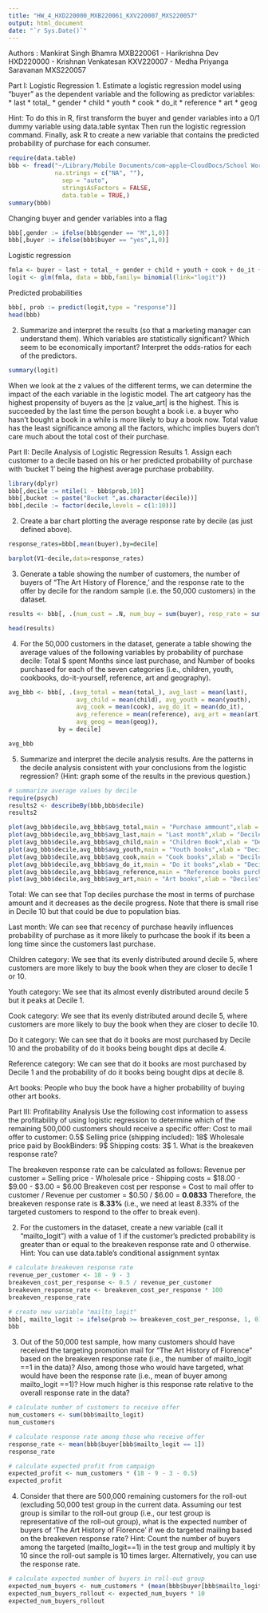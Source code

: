 ```yaml
---
title: "HW_4_HXD220000_MXB220061_KXV220007_MXS220057"
output: html_document
date: "`r Sys.Date()`"
---
```


Authors : Mankirat Singh Bhamra MXB220061 - Harikrishna Dev HXD220000 - Krishnan Venkatesan KXV220007 - Medha Priyanga Saravanan MXS220057

Part I: Logistic Regression
1. Estimate a logistic regression model using "buyer" as the dependent variable and the following as predictor variables:
* last
* total_ 
* gender 
* child 
* youth 
* cook 
* do_it 
* reference 
* art
* geog

Hint: To do this in R, first transform the buyer and gender variables into a 0/1 dummy variable using data.table syntax
Then run the logistic regression command.
Finally, ask R to create a new variable that contains the predicted probability of purchase for each consumer.

```r
require(data.table)
bbb <- fread("~/Library/Mobile Documents/com~apple~CloudDocs/School Work/Sem 2/BUAN 6337/BUAN_6337_Predictive_Analysis/HW/HW-4/BBB.csv", 
             na.strings = c("NA", ""), 
               sep = "auto",
               stringsAsFactors = FALSE,
               data.table = TRUE,)
summary(bbb)

```

Changing buyer and gender variables into a flag

```r

bbb[,gender := ifelse(bbb$gender == "M",1,0)]
bbb[,buyer := ifelse(bbb$buyer == "yes",1,0)]

```

Logistic regression

```r
fmla <- buyer ~ last + total_ + gender + child + youth + cook + do_it + reference + art + geog
logit <- glm(fmla, data = bbb,family= binomial(link="logit"))

```
Predicted probabilities 

```r
bbb[, prob := predict(logit,type = "response")]
head(bbb)
```

2. Summarize and interpret the results (so that a marketing manager can understand them). Which variables are statistically significant? Which seem to be economically important? Interpret the odds-ratios for each of the predictors.

```r

summary(logit)

```

When we look at the z values of the different terms, we can determine the impact of the each variable in the logistic model. The art catgeory has the highest propensity of buyers as the |z value_art| is the highest. This is succeeded by the last time the person bought a book i.e. a buyer who hasn't bought a book in a while is more likely to buy a book now. Total value has the least significance among all the factors, whichc implies buyers don't care much about the total cost of their purchase.

Part II: Decile Analysis of Logistic Regression Results
1. Assign each customer to a decile based on his or her predicted probability of purchase with ‘bucket 1’ being the highest average purchase probability.

```r
library(dplyr)
bbb[,decile := ntile(1 - bbb$prob,10)]
bbb[,bucket := paste("Bucket ",as.character(decile))]
bbb[,decile := factor(decile,levels = c(1:10))]

```

2. Create a bar chart plotting the average response rate by decile (as just defined above).

```r

response_rates=bbb[,mean(buyer),by=decile]

barplot(V1~decile,data=response_rates)

```

3. Generate a table showing the number of customers, the number of buyers of "The Art History of Florence,' and the response rate to the offer by decile for the random sample (i.e. the 50,000 customers) in the dataset.

```r

results <- bbb[, .(num_cust = .N, num_buy = sum(buyer), resp_rate = sum(buyer) / .N), by = decile]

head(results)

```

4. For the 50,000 customers in the dataset, generate a table showing the average values of the following variables by probability of purchase decile:
Total $ spent
Months since last purchase, and
Number of books purchased for each of the seven categories (i.e., children, youth, cookbooks, do-it-yourself, reference, art and geography).

```r

avg_bbb <- bbb[, .(avg_total = mean(total_), avg_last = mean(last), 
                   avg_child = mean(child), avg_youth = mean(youth),
                   avg_cook = mean(cook), avg_do_it = mean(do_it),
                   avg_reference = mean(reference), avg_art = mean(art),
                   avg_geog = mean(geog)), 
              by = decile]

avg_bbb

```

5. Summarize and interpret the decile analysis results. Are the patterns in the decile analysis consistent with your conclusions from the logistic regression? (Hint: graph some of the results in the previous question.)

```r
# summarize average values by decile
require(psych)
results2 <- describeBy(bbb,bbb$decile)
results2
```
```r

plot(avg_bbb$decile,avg_bbb$avg_total,main = "Purchase ammount",xlab = "Deciles",ylab = "Average price")
plot(avg_bbb$decile,avg_bbb$avg_last,main = "Last month",xlab = "Deciles",ylab = "Number of months since most recent purchase")
plot(avg_bbb$decile,avg_bbb$avg_child,main = "Children Book",xlab = "Deciles",ylab = "Average number of children's books purchased")
plot(avg_bbb$decile,avg_bbb$avg_youth,main = "Youth books",xlab = "Deciles",ylab = "Average number of youth books purchased")
plot(avg_bbb$decile,avg_bbb$avg_cook,main = "Cook books",xlab = "Deciles",ylab = "Average number of cook books purchased")
plot(avg_bbb$decile,avg_bbb$avg_do_it,main = "Do it books",xlab = "Deciles",ylab = "Average number of do it books purchased")
plot(avg_bbb$decile,avg_bbb$avg_reference,main = "Reference books purchased",xlab = "Deciles",ylab = "Average number of reference books purchased")
plot(avg_bbb$decile,avg_bbb$avg_art,main = "Art books",xlab = "Deciles",ylab = "Average number of art books purchased")

```
Total:
We can see that Top deciles purchase the most in terms of purchase amount and it decreases as the decile progress. Note that there is small rise in Decile 10 but that could be due to population bias.

Last month:
We can see that recency of purchase heavily influences probability of purchase as it more likely to purhcase the book if its been a long time since the customers last purchase.

Children category:
We see that its evenly distributed around decile 5, where customers are more likely to buy the book when they are closer to decile 1 or 10. 

Youth category:
We see that its almost evenly distributed around decile 5 but it peaks at Decile 1.

Cook category:
We see that its evenly distributed around decile 5, where customers are more likely to buy the book when they are closer to decile 10.

Do it category:
We can see that do it books are most purchased by Decile 10 and the probability of do it books being bought dips at decile 4.

Reference category:
We can see that do it books are most purchased by Decile 1 and the probability of do it books being bought dips at decile 8.

Art books:
People who buy the book have a higher probability of buying other art books.


Part III: Profitability Analysis 
Use the following cost information to assess the profitability of using logistic regression to 
determine which of the remaining 500,000 customers should receive a specific offer: 
Cost to mail offer to customer: 0.5$
Selling price (shipping included): 18$
Wholesale price paid by BookBinders: 9$
Shipping costs: 3$
1. What is the breakeven response rate? 

The breakeven response rate can be calculated as follows:
Revenue per customer = Selling price - Wholesale price - Shipping costs = $18.00 - $9.00 - $3.00 = $6.00
Breakeven cost per response = Cost to mail offer to customer / Revenue per customer = $0.50 / $6.00 = <b>0.0833</b>
Therefore, the breakeven response rate is <b>8.33%</b> (i.e., we need at least 8.33% of the targeted customers to respond to the offer to break even).

2. For the customers in the dataset, create a new variable (call it "mailto_logit") with a value of 1 
if the customer's predicted probability is greater than or equal to the breakeven response 
rate and 0 otherwise. 
Hint: You can use data.table’s conditional assignment syntax

```r
# calculate breakeven response rate
revenue_per_customer <- 18 - 9 - 3
breakeven_cost_per_response <- 0.5 / revenue_per_customer
breakeven_response_rate <- breakeven_cost_per_response * 100
breakeven_response_rate

# create new variable "mailto_logit"
bbb[, mailto_logit := ifelse(prob >= breakeven_cost_per_response, 1, 0)]
bbb
```

3. Out of the 50,000 test sample, how many customers should have received the targeting 
promotion mail for “The Art History of Florence” based on the breakeven response rate (i.e., 
the number of mailto_logit ==1 in the data)? Also, among those who would have targeted, 
what would have been the response rate (i.e., mean of buyer among mailto_logit ==1)? How 
much higher is this response rate relative to the overall response rate in the data?

```r
# calculate number of customers to receive offer
num_customers <- sum(bbb$mailto_logit)
num_customers

# calculate response rate among those who receive offer
response_rate <- mean(bbb$buyer[bbb$mailto_logit == 1])
response_rate

# calculate expected profit from campaign
expected_profit <- num_customers * (18 - 9 - 3 - 0.5)
expected_profit
```

4. Consider that there are 500,000 remaining customers for the roll-out (excluding 50,000 test 
group in the current data. Assuming our test group is similar to the roll-out group (i.e., our 
test group is representative of the roll-out group), what is the expected number of buyers of 
'The Art History of Florence' if we do targeted mailing based on the breakeven response rate?
Hint: Count the number of buyers among the targeted (mailto_logit==1) in the test group and 
multiply it by 10 since the roll-out sample is 10 times larger. Alternatively, you can use the 
response rate.

```r

# calculate expected number of buyers in roll-out group
expected_num_buyers <- num_customers * (mean(bbb$buyer[bbb$mailto_logit == 1]) / mean(bbb$mailto_logit))
expected_num_buyers_rollout <- expected_num_buyers * 10
expected_num_buyers_rollout

```


